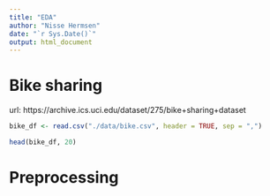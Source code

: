 ```yaml
---
title: "EDA"
author: "Nisse Hermsen"
date: "`r Sys.Date()`"
output: html_document
---
```


# Bike sharing
url: https://archive.ics.uci.edu/dataset/275/bike+sharing+dataset
```r
bike_df <- read.csv("./data/bike.csv", header = TRUE, sep = ",")

head(bike_df, 20)
```

# Preprocessing
